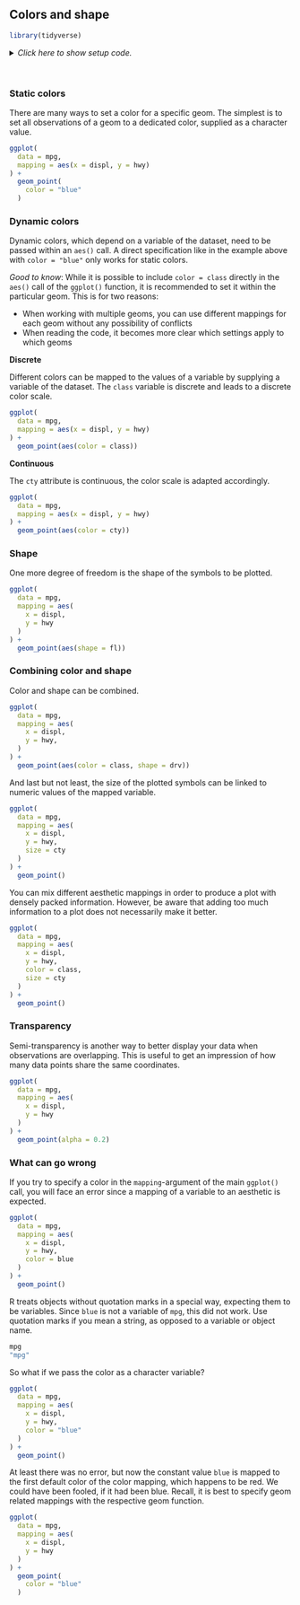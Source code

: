 ## Colors and shape

```r
library(tidyverse)
```

<details><summary>*Click here to show setup code.*</summary>

```r
library(tidyverse)
```
</details>

<br>

### Static colors

There are many ways to set a color for a specific geom.
The simplest is to set all observations of a geom to a dedicated color, supplied as a character value.

```r
ggplot(
  data = mpg,
  mapping = aes(x = displ, y = hwy)
) +
  geom_point(
    color = "blue"
  )
```

### Dynamic colors

Dynamic colors, which depend on a variable of the dataset, need to be passed within an `aes()` call.
A direct specification like in the example above with `color = "blue"` only works for static colors.

_Good to know_: While it is possible to include `color = class` directly in the `aes()` call of the `ggplot()` function, it is recommended to set it within the particular geom.
This is for two reasons:

- When working with multiple geoms, you can use different mappings for each geom without any possibility of conflicts
- When reading the code, it becomes more clear which settings apply to which geoms

**Discrete**

Different colors can be mapped to the values of a variable by supplying a variable of the dataset.
The `class` variable is discrete and leads to a discrete color scale.

```r
ggplot(
  data = mpg,
  mapping = aes(x = displ, y = hwy)
) +
  geom_point(aes(color = class))
```

**Continuous**

The `cty` attribute is continuous, the color scale is adapted accordingly.

```r
ggplot(
  data = mpg,
  mapping = aes(x = displ, y = hwy)
) +
  geom_point(aes(color = cty))
```

### Shape

One more degree of freedom is the shape of the symbols to be plotted.

```r
ggplot(
  data = mpg,
  mapping = aes(
    x = displ,
    y = hwy
  )
) +
  geom_point(aes(shape = fl))
```

### Combining color and shape

Color and shape can be combined.

```r
ggplot(
  data = mpg,
  mapping = aes(
    x = displ,
    y = hwy,
  )
) +
  geom_point(aes(color = class, shape = drv))
```

And last but not least, the size of the plotted symbols can be linked to numeric values of the mapped variable. 

```r
ggplot(
  data = mpg,
  mapping = aes(
    x = displ,
    y = hwy,
    size = cty
  )
) +
  geom_point()
```

You can mix different aesthetic mappings in order to produce a plot with densely packed information.
However, be aware that adding too much information to a plot does not necessarily make it better.

```r
ggplot(
  data = mpg,
  mapping = aes(
    x = displ,
    y = hwy,
    color = class,
    size = cty
  )
) +
  geom_point()
```

### Transparency

Semi-transparency is another way to better display your data when observations are overlapping.
This is useful to get an impression of how many data points share the same coordinates.

```r
ggplot(
  data = mpg,
  mapping = aes(
    x = displ,
    y = hwy
  )
) +
  geom_point(alpha = 0.2)
```

### What can go wrong

If you try to specify a color in the `mapping`-argument of the main `ggplot()` call, you will face an error since a mapping of a variable to an aesthetic is expected.

```r
ggplot(
  data = mpg,
  mapping = aes(
    x = displ,
    y = hwy,
    color = blue
  )
) +
  geom_point()
```

R treats objects without quotation marks in a special way, expecting them to be variables.
Since `blue` is not a variable of `mpg`, this did not work.
Use quotation marks if you mean a string, as opposed to a variable or object name.

```r
mpg
"mpg"
```

So what if we pass the color as a character variable?

```r
ggplot(
  data = mpg,
  mapping = aes(
    x = displ,
    y = hwy,
    color = "blue"
  )
) +
  geom_point()
```

At least there was no error, but now the constant value `blue` is mapped to the first default color of the color mapping, which happens to be red.
We could have been fooled, if it had been blue.
Recall, it is best to specify geom related mappings with the respective geom function.

```r
ggplot(
  data = mpg,
  mapping = aes(
    x = displ,
    y = hwy
  )
) +
  geom_point(
    color = "blue"
  )
```


